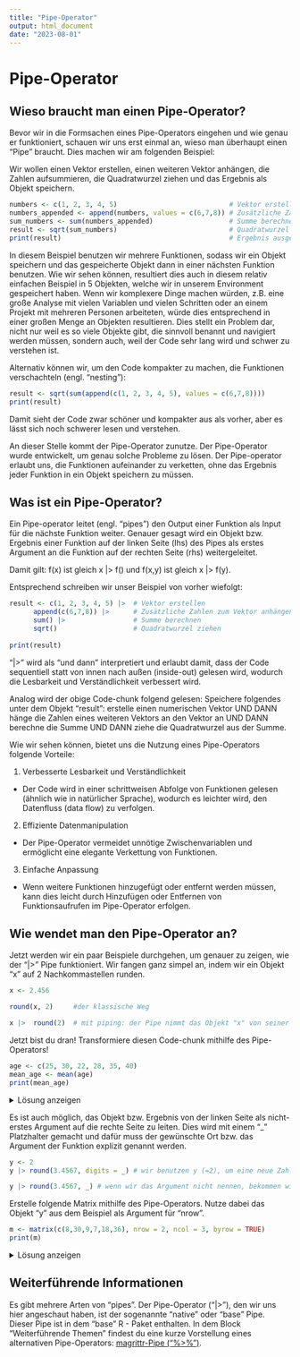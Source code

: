```yaml
---
title: "Pipe-Operator"
output: html_document
date: "2023-08-01"
---
```



# Pipe-Operator 

## Wieso braucht man einen Pipe-Operator? 

Bevor wir in die Formsachen eines Pipe-Operators eingehen und wie genau er funktioniert, schauen wir uns erst einmal an, wieso man überhaupt einen "Pipe" braucht. Dies machen wir am folgenden Beispiel: 

Wir wollen einen Vektor erstellen, einen weiteren Vektor anhängen, die Zahlen aufsummieren, die Quadratwurzel ziehen und das Ergebnis als Objekt speichern. 


```r

numbers <- c(1, 2, 3, 4, 5)                            # Vektor erstellen  
numbers_appended <- append(numbers, values = c(6,7,8)) # Zusätzliche Zahlen an den Vektor anhängen
sum_numbers <- sum(numbers_appended)                   # Summe berechnen
result <- sqrt(sum_numbers)                            # Quadratwurzel ziehen
print(result)                                          # Ergebnis ausgeben lassen

```

In diesem Beispiel benutzen wir mehrere Funktionen, sodass wir ein Objekt speichern und das gespeicherte Objekt dann in einer nächsten Funktion benutzen. Wie wir sehen können, resultiert dies auch in diesem relativ einfachen Beispiel in 5 Objekten, welche wir in unserem Environment gespeichert haben. Wenn wir komplexere Dinge machen würden, z.B. eine große Analyse mit vielen Variablen und vielen Schritten oder an einem Projekt mit mehreren Personen arbeiteten, würde dies entsprechend in einer großen Menge an Objekten resultieren. Dies stellt ein Problem dar, nicht nur weil es so viele Objekte gibt, die sinnvoll benannt und navigiert werden müssen, sondern auch, weil der Code sehr lang wird und schwer zu verstehen ist. 


Alternativ können wir, um den Code kompakter zu machen, die Funktionen verschachteln (engl. "nesting"): 

```r

result <- sqrt(sum(append(c(1, 2, 3, 4, 5), values = c(6,7,8))))
print(result)

```
Damit sieht der Code zwar schöner und kompakter aus als vorher, aber es lässt sich noch schwerer lesen und verstehen.


An dieser Stelle kommt der Pipe-Operator zunutze. Der Pipe-Operator wurde entwickelt, um genau solche Probleme zu lösen. Der Pipe-operator erlaubt uns, die Funktionen aufeinander zu verketten, ohne das Ergebnis jeder Funktion in ein Objekt speichern zu müssen.


## Was ist ein Pipe-Operator?  

Ein Pipe-operator leitet (engl. "pipes") den Output einer Funktion als Input für die nächste Funktion weiter. Genauer gesagt wird ein Objekt bzw. Ergebnis einer Funktion auf der linken Seite (lhs) des Pipes als erstes Argument an die Funktion auf der rechten Seite (rhs) weitergeleitet. 

Damit gilt: 
f(x) ist gleich x |> f()  und 
f(x,y) ist gleich x |> f(y). 


Entsprechend schreiben wir unser Beispiel von vorher wiefolgt: 
```r

result <- c(1, 2, 3, 4, 5) |>  # Vektor erstellen 
      append(c(6,7,8)) |>      # Zusätzliche Zahlen zum Vektor anhängen 
      sum() |>                 # Summe berechnen 
      sqrt()                   # Quadratwurzel ziehen 
          
print(result)

```

"|>" wird als "und dann" interpretiert und erlaubt damit, dass der Code sequentiell statt von innen nach außen (inside-out) gelesen wird, wodurch die Lesbarkeit und Verständlichkeit verbessert wird.  

Analog wird der obige Code-chunk folgend gelesen: Speichere folgendes unter dem Objekt "result": erstelle einen numerischen Vektor UND DANN hänge die Zahlen eines weiteren Vektors an den Vektor an UND DANN berechne die Summe UND DANN ziehe die Quadratwurzel aus der Summe. 


Wie wir sehen können, bietet uns die Nutzung eines Pipe-Operators folgende Vorteile:  

1) Verbesserte Lesbarkeit und Verständlichkeit
- Der Code wird in einer schrittweisen Abfolge von Funktionen gelesen (ähnlich wie in natürlicher Sprache), wodurch es leichter wird, den Datenfluss (data flow) zu verfolgen.

2) Effiziente Datenmanipulation
- Der Pipe-Operator vermeidet unnötige Zwischenvariablen und ermöglicht eine elegante Verkettung von Funktionen.

3) Einfache Anpassung
- Wenn weitere Funktionen hinzugefügt oder entfernt werden müssen, kann dies leicht durch Hinzufügen oder Entfernen von Funktionsaufrufen im Pipe-Operator erfolgen.


## Wie wendet man den Pipe-Operator an?   

Jetzt werden wir ein paar Beispiele durchgehen, um genauer zu zeigen, wie der "|>" Pipe funktioniert. Wir fangen ganz simpel an, indem wir ein Objekt "x" auf 2 Nachkommastellen runden. 

```r

x <- 2.456

round(x, 2)     #der klassische Weg 

x |>  round(2)  # mit piping: der Pipe nimmt das Objekt "x" von seiner linken Seite und leitet es als erstes Argument in die Funktion "round" auf seiner rechten Seite weiter

```

Jetzt bist du dran! Transformiere diesen Code-chunk mithilfe des Pipe-Operators!
```r
age <- c(25, 30, 22, 28, 35, 40)
mean_age <- mean(age)
print(mean_age)

```

<details>
<summary>Lösung anzeigen</summary>
```r

mean_age <- c(25, 30, 22, 28, 35, 40) |> mean()
print(mean_age)

```
</details>


Es ist auch möglich, das Objekt bzw. Ergebnis von der linken Seite als nicht-erstes Argument auf die rechte Seite zu leiten. Dies wird mit einem "_" Platzhalter gemacht und dafür muss der gewünschte Ort bzw. das Argument der Funktion explizit genannt werden.

```r

y <- 2 
y |> round(3.4567, digits = _) # wir benutzen y (=2), um eine neue Zahl auf 2 Nachkommastellen zu runden, indem wir das Argument "digits" explizit nennen

y |> round(3.4567, _) # wenn wir das Argument nicht nennen, bekommen wir eine Fehlermeldung: "Error: pipe placeholder can only be used as a named argument"

```


Erstelle folgende Matrix mithilfe des Pipe-Operators. Nutze dabei das Objekt "y" aus dem Beispiel als Argument für "nrow". 
```r

m <- matrix(c(8,30,9,7,18,36), nrow = 2, ncol = 3, byrow = TRUE)
print(m)

```

<details>
<summary>Lösung anzeigen</summary>
```r

m <- y |> matrix(c(8,30,9,7,18,36), nrow = _, ncol = 3, byrow = TRUE)
print(m)

```
</details>


## Weiterführende Informationen 

Es gibt mehrere Arten von "pipes". Der Pipe-Operator ("|>"), den wir uns hier angeschaut haben, ist der sogenannte "native" oder "base" Pipe. Dieser Pipe ist in dem "base" R - Paket enthalten. In dem Block "Weiterführende Themen" findest du eine kurze Vorstellung eines alternativen Pipe-Operators:  [magrittr-Pipe ("%>%")](Magrittr-Pipe.qmd).

